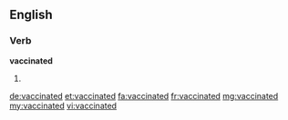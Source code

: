 ==English==

===Verb===
'''vaccinated'''

# {{en-past of|vaccinate}}

[[de:vaccinated]]
[[et:vaccinated]]
[[fa:vaccinated]]
[[fr:vaccinated]]
[[mg:vaccinated]]
[[my:vaccinated]]
[[vi:vaccinated]]